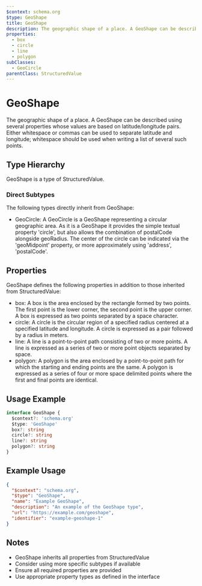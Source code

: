```yaml
---
$context: schema.org
$type: GeoShape
title: GeoShape
description: The geographic shape of a place. A GeoShape can be described using several properties whose values are based on latitude/longitude pairs. Either whitespace or commas can be used to separate latitude and longitude; whitespace should be used when writing a list of several such points.
properties:
  - box
  - circle
  - line
  - polygon
subClasses:
  - GeoCircle
parentClass: StructuredValue
---
```


# GeoShape

The geographic shape of a place. A GeoShape can be described using several properties whose values are based on latitude/longitude pairs. Either whitespace or commas can be used to separate latitude and longitude; whitespace should be used when writing a list of several such points.

## Type Hierarchy

GeoShape is a type of StructuredValue.

### Direct Subtypes

The following types directly inherit from GeoShape:

- GeoCircle: A GeoCircle is a GeoShape representing a circular geographic area. As it is a GeoShape
          it provides the simple textual property 'circle', but also allows the combination of postalCode alongside geoRadius.
          The center of the circle can be indicated via the 'geoMidpoint' property, or more approximately using 'address', 'postalCode'.
       

## Properties

GeoShape defines the following properties in addition to those inherited from StructuredValue:

- box: A box is the area enclosed by the rectangle formed by two points. The first point is the lower corner, the second point is the upper corner. A box is expressed as two points separated by a space character.
- circle: A circle is the circular region of a specified radius centered at a specified latitude and longitude. A circle is expressed as a pair followed by a radius in meters.
- line: A line is a point-to-point path consisting of two or more points. A line is expressed as a series of two or more point objects separated by space.
- polygon: A polygon is the area enclosed by a point-to-point path for which the starting and ending points are the same. A polygon is expressed as a series of four or more space delimited points where the first and final points are identical.

## Usage Example

```typescript
interface GeoShape {
  $context?: 'schema.org'
  $type: 'GeoShape'
  box?: string
  circle?: string
  line?: string
  polygon?: string
}
```

## Example Usage

```json
{
  "$context": "schema.org",
  "$type": "GeoShape",
  "name": "Example GeoShape",
  "description": "An example of the GeoShape type",
  "url": "https://example.com/geoshape",
  "identifier": "example-geoshape-1"
}
```

## Notes

- GeoShape inherits all properties from StructuredValue
- Consider using more specific subtypes if available
- Ensure all required properties are provided
- Use appropriate property types as defined in the interface

